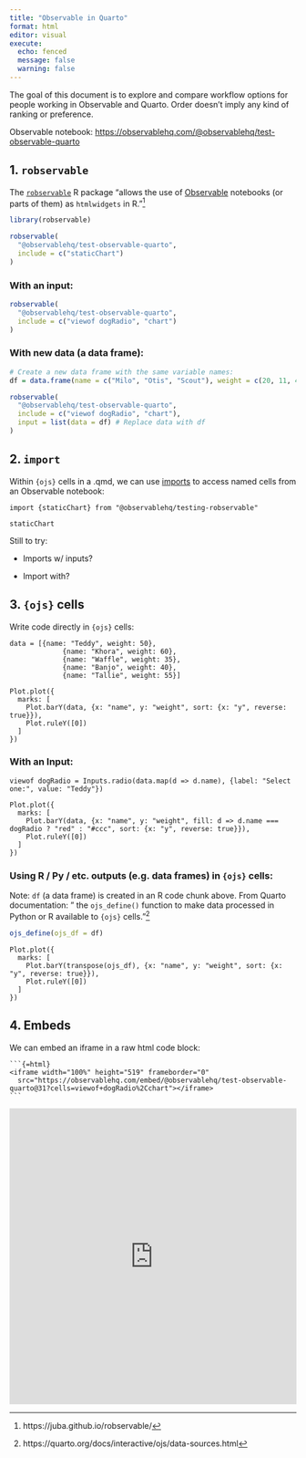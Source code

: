 ```yaml
---
title: "Observable in Quarto"
format: html
editor: visual
execute:
  echo: fenced
  message: false
  warning: false
---
```


The goal of this document is to explore and compare workflow options for people working in Observable and Quarto. Order doesn't imply any kind of ranking or preference.

Observable notebook: [https://observablehq.com/\@observablehq/test-observable-quarto](https://observablehq.com/@observablehq/test-observable-quarto)

## 1. `robservable` 

The [`robservable`](https://juba.github.io/robservable/) R package "allows the use of [Observable](https://observablehq.com/) notebooks (or parts of them) as `htmlwidgets` in R."[^1]

[^1]: https://juba.github.io/robservable/

```r
library(robservable)
```

```r
robservable(
  "@observablehq/test-observable-quarto",
  include = c("staticChart")
)
```

### With an input: 

```r
robservable(
  "@observablehq/test-observable-quarto",
  include = c("viewof dogRadio", "chart")
)
```

### With new data (a data frame):

```r
# Create a new data frame with the same variable names: 
df = data.frame(name = c("Milo", "Otis", "Scout"), weight = c(20, 11, 42))
```

```r
robservable(
  "@observablehq/test-observable-quarto",
  include = c("viewof dogRadio", "chart"),
  input = list(data = df) # Replace data with df
)
```

## 2. `import`

Within `{ojs}` cells in a .qmd, we can use [imports](https://observablehq.com/@observablehq/import) to access named cells from an Observable notebook:

```ojs
import {staticChart} from "@observablehq/testing-robservable"
```

```ojs
staticChart
```

Still to try:

-   Imports w/ inputs?

-   Import with?

## 3. `{ojs}` cells

Write code directly in `{ojs}` cells:

```ojs
data = [{name: "Teddy", weight: 50},
             {name: "Khora", weight: 60},
             {name: "Waffle", weight: 35},
             {name: "Banjo", weight: 40},
             {name: "Tallie", weight: 55}]
```

```ojs
Plot.plot({
  marks: [
    Plot.barY(data, {x: "name", y: "weight", sort: {x: "y", reverse: true}}),
    Plot.ruleY([0])
  ]
})
```

### With an Input:

```ojs
viewof dogRadio = Inputs.radio(data.map(d => d.name), {label: "Select one:", value: "Teddy"})
```

```ojs
Plot.plot({
  marks: [
    Plot.barY(data, {x: "name", y: "weight", fill: d => d.name === dogRadio ? "red" : "#ccc", sort: {x: "y", reverse: true}}),
    Plot.ruleY([0])
  ]
})
```

### Using R / Py / etc. outputs (e.g. data frames) in `{ojs}` cells: 

Note: `df` (a data frame) is created in an R code chunk above. From Quarto documentation: " the `ojs_define()` function to make data processed in Python or R available to `{ojs}` cells."[^2]

[^2]: https://quarto.org/docs/interactive/ojs/data-sources.html

```r
ojs_define(ojs_df = df)
```

```ojs
Plot.plot({
  marks: [
    Plot.barY(transpose(ojs_df), {x: "name", y: "weight", sort: {x: "y", reverse: true}}),
    Plot.ruleY([0])
  ]
})
```

## 4. Embeds

We can embed an iframe in a raw html code block:

````         
```{=html}
<iframe width="100%" height="519" frameborder="0"
  src="https://observablehq.com/embed/@observablehq/test-observable-quarto@31?cells=viewof+dogRadio%2Cchart"></iframe>
```
````

```{=html}
<iframe width="100%" height="519" frameborder="0"
  src="https://observablehq.com/embed/@observablehq/test-observable-quarto@31?cells=viewof+dogRadio%2Cchart"></iframe>
```
